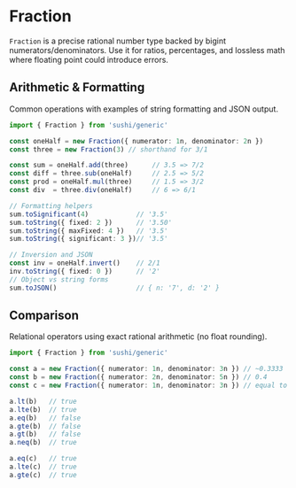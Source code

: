 # Fraction

`Fraction` is a precise rational number type backed by bigint numerators/denominators. Use it for ratios, percentages, and lossless math where floating point could introduce errors.

## Arithmetic & Formatting

Common operations with examples of string formatting and JSON output.

```ts twoslash
import { Fraction } from 'sushi/generic'

const oneHalf = new Fraction({ numerator: 1n, denominator: 2n })
const three = new Fraction(3) // shorthand for 3/1

const sum = oneHalf.add(three)      // 3.5 => 7/2
const diff = three.sub(oneHalf)     // 2.5 => 5/2
const prod = oneHalf.mul(three)     // 1.5 => 3/2
const div  = three.div(oneHalf)     // 6 => 6/1

// Formatting helpers
sum.toSignificant(4)            // '3.5'
sum.toString({ fixed: 2 })      // '3.50'
sum.toString({ maxFixed: 4 })   // '3.5'
sum.toString({ significant: 3 })// '3.5'

// Inversion and JSON
const inv = oneHalf.invert()    // 2/1
inv.toString({ fixed: 0 })      // '2'
// Object vs string forms
sum.toJSON()                    // { n: '7', d: '2' }
```

## Comparison

Relational operators using exact rational arithmetic (no float rounding).

```ts twoslash
import { Fraction } from 'sushi/generic'

const a = new Fraction({ numerator: 1n, denominator: 3n }) // ~0.3333
const b = new Fraction({ numerator: 2n, denominator: 5n }) // 0.4
const c = new Fraction({ numerator: 1n, denominator: 3n }) // equal to a

a.lt(b)   // true
a.lte(b)  // true
a.eq(b)   // false
a.gte(b)  // false
a.gt(b)   // false
a.neq(b)  // true

a.eq(c)   // true
a.lte(c)  // true
a.gte(c)  // true
```
